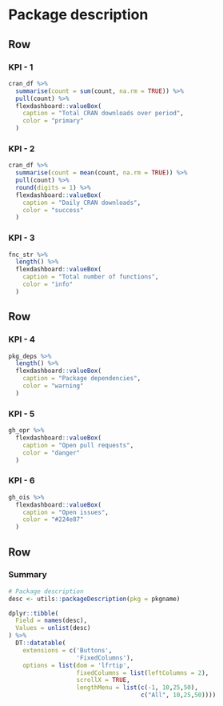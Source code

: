 Package description {data-orientation=rows}
=======================================================================

Row
-----------------------------------------------------------------------

### KPI - 1

```{r}
cran_df %>%
  summarise(count = sum(count, na.rm = TRUE)) %>%
  pull(count) %>%
  flexdashboard::valueBox(
    caption = "Total CRAN downloads over period",
    color = "primary"
  )
```

### KPI - 2

```{r}
cran_df %>%
  summarise(count = mean(count, na.rm = TRUE)) %>%
  pull(count) %>%
  round(digits = 1) %>%
  flexdashboard::valueBox(
    caption = "Daily CRAN downloads",
    color = "success"
  )
```

### KPI - 3

```{r}
fnc_str %>%
  length() %>%
  flexdashboard::valueBox(
    caption = "Total number of functions",
    color = "info"
  )
```

Row
-----------------------------------------------------------------------

### KPI - 4

```{r}
pkg_deps %>%
  length() %>%
  flexdashboard::valueBox(
    caption = "Package dependencies",
    color = "warning"
  )
```

### KPI - 5
```{r}
gh_opr %>%
  flexdashboard::valueBox(
    caption = "Open pull requests",
    color = "danger"
  )
```

### KPI - 6

```{r}
gh_ois %>%
  flexdashboard::valueBox(
    caption = "Open issues",
    color = "#224e87"
  )
```

Row
-----------------------------------------------------------------------

### Summary

```{r}
# Package description
desc <- utils::packageDescription(pkg = pkgname)

dplyr::tibble(
  Field = names(desc),
  Values = unlist(desc)
) %>%
  DT::datatable(
    extensions = c('Buttons',
                   'FixedColumns'),
    options = list(dom = 'lfrtip',
                   fixedColumns = list(leftColumns = 2),
                   scrollX = TRUE,
                   lengthMenu = list(c(-1, 10,25,50),
                                     c("All", 10,25,50))))
```
